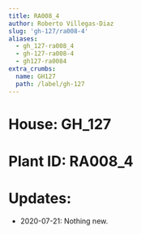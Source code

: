 ```yaml
---
title: RA008_4
author: Roberto Villegas-Diaz
slug: 'gh-127/ra008-4'
aliases:
  - gh_127-ra008_4
  - gh-127-ra008-4
  - gh127-ra0084
extra_crumbs:
  name: GH127
  path: /label/gh-127
---
```


# **House**: GH_127
# **Plant ID**: RA008_4
# **Updates**: 
 - 2020-07-21: Nothing new.
